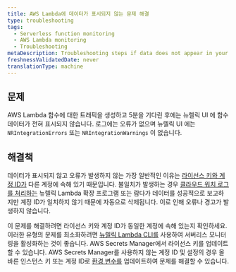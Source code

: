 ```yaml
---
title: AWS Lambda에 데이터가 표시되지 않는 문제 해결
type: troubleshooting
tags:
  - Serverless function monitoring
  - AWS Lambda monitoring
  - Troubleshooting
metaDescription: Troubleshooting steps if data does not appear in your app for AWS Lambda.
freshnessValidatedDate: never
translationType: machine
---
```


## 문제

AWS Lambda 함수에 대한 트래픽을 생성하고 5분을 기다린 후에는 뉴렐릭 UI 에 함수 데이터가 전혀 표시되지 않습니다. 로그에는 오류가 없으며 뉴렐릭 UI 에는 `NRIntegrationErrors` 또는 `NRIntegrationWarnings` 이 없습니다.

## 해결책

데이터가 표시되지 않고 오류가 발생하지 않는 가장 일반적인 이유는 [라이선스 키와 계정 ID가](/docs/serverless-function-monitoring/aws-lambda-monitoring/enable-lambda-monitoring/account-linking/) 다른 계정에 속해 있기 때문입니다. 불일치가 발생하는 경우 [](https://github.com/newrelic/newrelic-lambda-extension)[클라우드 워치 로그를 처리하는](/docs/infrastructure/amazon-integrations/connect/aws-metric-stream/) 뉴렐릭 Lambda 확장 프로그램 또는 람다가 데이터를 성공적으로 보고하지만 계정 ID가 일치하지 않기 때문에 자동으로 삭제됩니다. 이로 인해 오류나 경고가 발생하지 않습니다.

이 문제를 해결하려면 라이선스 키와 계정 ID가 동일한 계정에 속해 있는지 확인하세요. 이러한 유형의 문제를 최소화하려면 [뉴렐릭 Lambda CLI를](/docs/serverless-function-monitoring/aws-lambda-monitoring/enable-lambda-monitoring/account-linking/#rec) 사용하여 서버리스 모니터링을 활성화하는 것이 좋습니다. AWS Secrets Manager에서 라이선스 키를 업데이트할 수 있습니다. AWS Secrets Manager를 사용하지 않는 계정 ID 및 설정의 경우 올바른 인스턴스 키 또는 계정 ID로 [환경 변수를](/docs/serverless-function-monitoring/aws-lambda-monitoring/enable-lambda-monitoring/account-linking/#env-var) 업데이트하여 문제를 해결할 수 있습니다.
